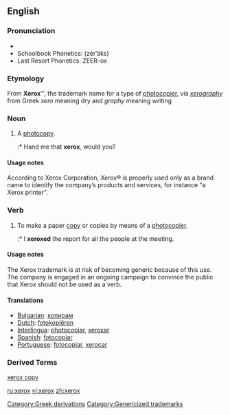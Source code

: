 {{see|Xerox}}
==English==

===Pronunciation===
*{{IPA|/ˈziɹ.ɑks/}}
*Schoolbook Phonetics: (zērʹäks)
*Last Resort Phonetics: ZEER-ox

===Etymology===
From '''Xerox'''™, the trademark name for a type of [[photocopier]], via ''[[xerography]]'' from Greek ''xero'' meaning dry and ''graphy'' meaning writing

===Noun===
{{en-noun|es}}

# {{slang}} A [[photocopy]].
#:* Hand me that '''xerox''', would you?

====Usage notes====
According to Xerox Corporation, ''Xerox''® is properly used only as a brand name to identify the company’s products and services, for instance “a Xerox printer”.

===Verb===
{{en-verb|xerox|es}}

# {{slang}} To make a paper [[copy]] or copies by means of a [[photocopier]].
#:* I '''xeroxed''' the report for all the people at the meeting.

====Usage notes====
The Xerox trademark is at risk of becoming generic because of this use. The company is engaged in an ongoing campaign to convince the public that Xerox should not be used as a verb.

====Translations====
*[[Bulgarian]]: [[копирам]]
*[[Dutch]]: [[fotokopiëren]]
*[[Interlingua]]: [[photocopiar]], [[xeroxar]]
*[[Spanish]]: [[fotocopiar]]
*[[Portuguese]]: [[fotocopiar]], [[xerocar]]
[[Category:Greek derivations]]

===Derived Terms===
[[xerox copy]]

[[Category:Genericized trademarks]]

[[ru:xerox]]
[[vi:xerox]]
[[zh:xerox]]